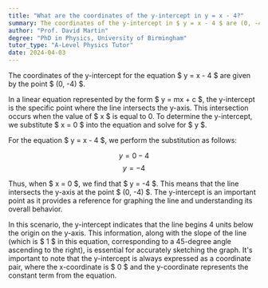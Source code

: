 ```yaml
---
title: "What are the coordinates of the y-intercept in y = x - 4?"
summary: The coordinates of the y-intercept in $ y = x - 4 $ are (0, -4).
author: "Prof. David Martin"
degree: "PhD in Physics, University of Birmingham"
tutor_type: "A-Level Physics Tutor"
date: 2024-04-03
---
```


The coordinates of the y-intercept for the equation $ y = x - 4 $ are given by the point $ (0, -4) $.

In a linear equation represented by the form $ y = mx + c $, the y-intercept is the specific point where the line intersects the y-axis. This intersection occurs when the value of $ x $ is equal to $0$. To determine the y-intercept, we substitute $ x = 0 $ into the equation and solve for $ y $.

For the equation $ y = x - 4 $, we perform the substitution as follows:

$$
y = 0 - 4 
$$
$$
y = -4 
$$

Thus, when $ x = 0 $, we find that $ y = -4 $. This means that the line intersects the y-axis at the point $ (0, -4) $. The y-intercept is an important point as it provides a reference for graphing the line and understanding its overall behavior.

In this scenario, the y-intercept indicates that the line begins 4 units below the origin on the y-axis. This information, along with the slope of the line (which is $ 1 $ in this equation, corresponding to a 45-degree angle ascending to the right), is essential for accurately sketching the graph. It's important to note that the y-intercept is always expressed as a coordinate pair, where the x-coordinate is $ 0 $ and the y-coordinate represents the constant term from the equation.
    